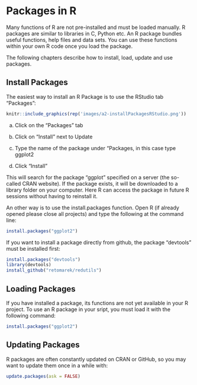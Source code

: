 # Packages in R {#packages}
Many functions of R are not pre-installed and must be loaded manually. R packages are similar to libraries in C, Python etc. An R package bundles useful functions, help files and data sets. You can use these functions within your own R code once you load the package.

The following chapters describe how to install, load, update and use packages.

## Install Packages
The easiest way to install an R Package is to use the RStudio tab "Packages":

```r
knitr::include_graphics(rep('images/a2-installPackagesRStudio.png'))
```

a) Click on the “Packages” tab

b) Click on “Install” next to Update

c) Type the name of the package under “Packages, in this case type ggplot2

d) Click “Install”

This will search for the package "ggplot" specified on a server (the so-called CRAN website). If the package exists, it will be downloaded to a library folder on your computer. Here R can access the package in future R sessions without having to reinstall it.

An other way is to use the install.packages function.
Open R (if already opened please close all projects) and type the following at the command line:
```r
install.packages("ggplot2")
```

If you want to install a package directly from github, the package "devtools" must be installed first:

```r
install.packages("devtools")
library(devtools)
install_github("retomarek/redutils")
```

## Loading Packages
If you have installed a package, its functions are not yet available in your R project. To use an R package in your sript, you must load it with the following command:

```r
install.packages("ggplot2")
```

## Updating Packages
R packages are often constantly updated on CRAN or GitHub, so you may want to update them once in a while with:
```r
update.packages(ask = FALSE)
```
